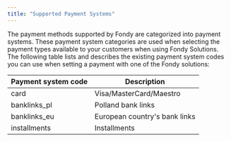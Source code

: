 ```yaml
---
title: "Supported Payment Systems"
---
```





The payment methods supported by Fondy are categorized into payment systems. These payment system categories are used when selecting the payment types available to your customers when using Fondy Solutions. The following table lists and describes the existing payment system codes you can use when setting a payment with one of the Fondy solutions:

| Payment system code | Description                   |
| ------------------- | ----------------------------- |
| card                | Visa/MasterCard/Maestro       |
| banklinks\_pl       | Polland bank links            |
| banklinks\_eu       | European country's bank links |
| installments        | Installments                  |
